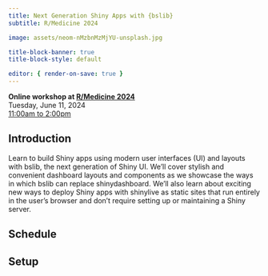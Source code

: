 ```yaml
---
title: Next Generation Shiny Apps with {bslib}
subtitle: R/Medicine 2024

image: assets/neom-nMzbnMzMjYU-unsplash.jpg

title-block-banner: true
title-block-style: default

editor: { render-on-save: true }
---
```


```{=html}
<style>
.quarto-title-banner {
    color: var(--bs-body-color);
    background-image: url({{< meta image >}});
    background-size: cover;
    background-position: center;
    height: 400px;
    transition: filter 45s;
}
.quarto-title-banner h1 {
    color: var(--bs-body-color);
    font-weight: 300 !important;
    font-size: max(min(4vw, 2.5em), 2em);
    text-wrap: pretty;
}
@media (max-width: 575.98px) {
    .quarto-title-banner {
        height: 300px;
    }
}
</style>
<script>
function setHue() {
    const randomHue = Math.random() * 360
    document.querySelector('.quarto-title-banner').style.filter = `hue-rotate(${randomHue}deg)`
}
setHue()
document.addEventListener("DOMContentLoaded", setHue)
</script>
```

::: {.lead .mb-4}
**Online workshop at [R/Medicine 2024](https://rconsortium.github.io/RMedicine_website/)** <br>
Tuesday, June 11, 2024<br>
[11:00am to 2:00pm](https://www.timeanddate.com/worldclock/fixedtime.html?msg=Next+Generation+Shiny+Apps+with+%7Bbslib%7D&iso=20240611T11&p1=25&ah=3)
:::

## Introduction

Learn to build Shiny apps using modern user interfaces (UI) and layouts with bslib, the next generation of Shiny UI.
We’ll cover stylish and convenient dashboard layouts and components as we showcase the ways in which bslib can replace shinydashboard.
We’ll also learn about exciting new ways to deploy Shiny apps with shinylive as static sites that run entirely in the user’s browser and don’t require setting up or maintaining a Shiny server.

## Schedule



## Setup

